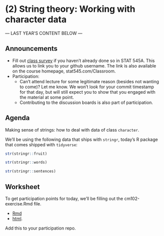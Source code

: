 # (2) String theory: Working with character data

--- LAST YEAR'S CONTENT BELOW ---

## Announcements

- Fill out [class survey](https://goo.gl/forms/UPvRA6a9WRod8JPb2) if you haven't already done so in STAT 545A. This allows us to link you to your github username. The link is also available on the course homepage, stat545.com/Classroom.
- Participation:
    - Can't attend lecture for some legitimate reason (besides not wanting to come)? Let me know. We won't look for your commit timestamp for that day, but will still expect you to show that you engaged with the material at some point.
    - Contributing to the discussion boards is also part of participation.

## Agenda

Making sense of strings: how to deal with data of class `character`.

We'll be using the following data that ships with `stringr`, today's R package that comes shipped with `tidyverse`:

```r
str(stringr::fruit)
```

```r
str(stringr::words)
```

```r
str(stringr::sentences)
```

## Worksheet

To get participation points for today, we'll be filling out the cm102-exercise.Rmd file.

- [Rmd](https://github.com/STAT545-UBC/Classroom/blob/master/notes/cm102-exercise.Rmd)
- [html](http://stat545.com/Classroom/notes/cm102-exercise.nb.html).

Add this to your participation repo. 
